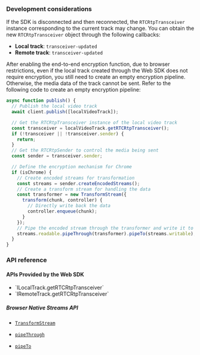 <PlatformWrapper platform="web">

### Development considerations

If the SDK is disconnected and then reconnected, the `RTCRtpTransceiver` instance corresponding to the current track may change. You can obtain the new `RTCRtpTransceiver` object through the following callbacks:

- **Local track**: `transceiver-updated`
- **Remote track**: `transceiver-updated`

After enabling the end-to-end encryption function, due to browser restrictions, even if the local track created through the Web SDK does not require encryption, you still need to create an empty encryption pipeline. Otherwise, the media data of the track cannot be sent. Refer to the following code to create an empty encryption pipeline:

```javascript
async function publish() {
  // Publish the local video track
  await client.publish([localVideoTrack]);

  // Get the RTCRtpTransceiver instance of the local video track
  const transceiver = localVideoTrack.getRTCRtpTransceiver();
  if (!transceiver || !transceiver.sender) {
    return;
  }
  // Get the RTCRtpSender to control the media being sent
  const sender = transceiver.sender;

  // Define the encryption mechanism for Chrome
  if (isChrome) {
    // Create encoded streams for transformation
    const streams = sender.createEncodedStreams();
    // Create a transform stream for handling the data
    const transformer = new TransformStream({
      transform(chunk, controller) {
        // Directly write back the data
        controller.enqueue(chunk);
      }
    });
    // Pipe the encoded stream through the transformer and write it to the data stream
    streams.readable.pipeThrough(transformer).pipeTo(streams.writable);
  }
}
```

### API reference

#### APIs Provided by the Web SDK

- <Link to="{{global.API_REF_WEB_ROOT}}/interfaces/ilocalaudiotrack.html#getrtcrtptransceiver">`ILocalTrack.getRTCRtpTransceiver`</Link>
- <Link to="{{global.API_REF_WEB_ROOT}}/interfaces/iremoteaudiotrack.html#getrtcrtptransceiver">`IRemoteTrack.getRTCRtpTransceiver`</Link>

##### Browser Native Streams API

- [`TransformStream`](https://developer.mozilla.org/en-US/docs/Web/API/TransformStream/TransformStream)

- [`pipeThrough`](https://developer.mozilla.org/en-US/docs/Web/API/ReadableStream/pipeThrough)

- [`pipeTo`](https://developer.mozilla.org/en-US/docs/Web/API/ReadableStream/pipeTo)

</PlatformWrapper>